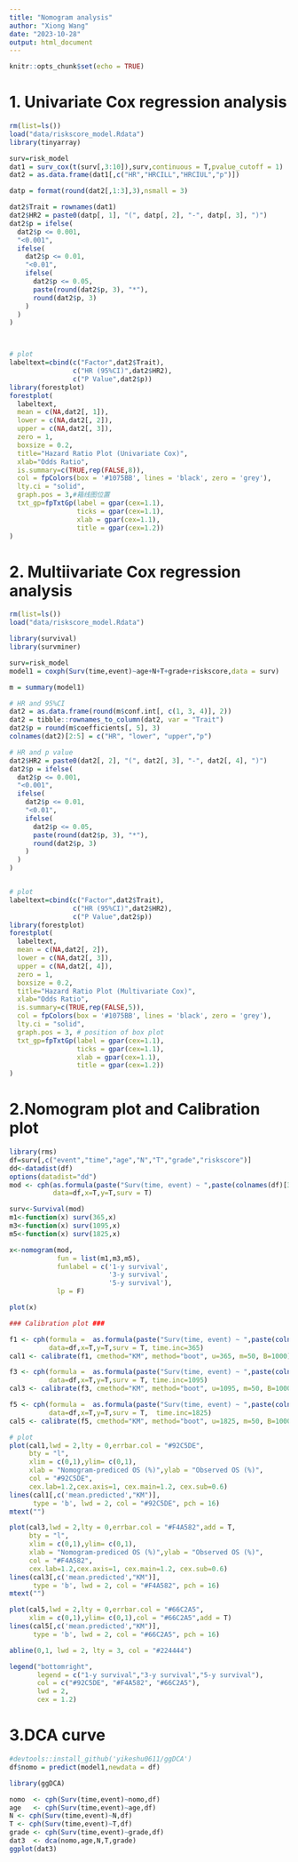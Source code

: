 ---
title: "Nomogram analysis"
author: "Xiong Wang"
date: "2023-10-28"
output: html_document
---

```{r setup, include=FALSE}
knitr::opts_chunk$set(echo = TRUE)
```
# 1. Univariate Cox regression analysis

```{r}
rm(list=ls())
load("data/riskscore_model.Rdata")
library(tinyarray)

surv=risk_model
dat1 = surv_cox(t(surv[,3:10]),surv,continuous = T,pvalue_cutoff = 1)
dat2 = as.data.frame(dat1[,c("HR","HRCILL","HRCIUL","p")])

datp = format(round(dat2[,1:3],3),nsmall = 3)

dat2$Trait = rownames(dat1)
dat2$HR2 = paste0(datp[, 1], "(", datp[, 2], "-", datp[, 3], ")")
dat2$p = ifelse(
  dat2$p <= 0.001,
  "<0.001",
  ifelse(
    dat2$p <= 0.01,
    "<0.01",
    ifelse(
      dat2$p <= 0.05,
      paste(round(dat2$p, 3), "*"),
      round(dat2$p, 3)
    )
  )
)



# plot
labeltext=cbind(c("Factor",dat2$Trait),
                c("HR (95%CI)",dat2$HR2),
                c("P Value",dat2$p))
library(forestplot)
forestplot(
  labeltext,
  mean = c(NA,dat2[, 1]),
  lower = c(NA,dat2[, 2]),
  upper = c(NA,dat2[, 3]),
  zero = 1,
  boxsize = 0.2,
  title="Hazard Ratio Plot (Univariate Cox)",
  xlab="Odds Ratio",
  is.summary=c(TRUE,rep(FALSE,8)),
  col = fpColors(box = '#1075BB', lines = 'black', zero = 'grey'),
  lty.ci = "solid",
  graph.pos = 3,#箱线图位置
  txt_gp=fpTxtGp(label = gpar(cex=1.1),
                 ticks = gpar(cex=1.1),
                 xlab = gpar(cex=1.1),
                 title = gpar(cex=1.2))
)

```

# 2. Multiivariate Cox regression analysis

```{r}
rm(list=ls())
load("data/riskscore_model.Rdata")

library(survival)
library(survminer)

surv=risk_model
model1 = coxph(Surv(time,event)~age+N+T+grade+riskscore,data = surv)

m = summary(model1)

# HR and 95%CI
dat2 = as.data.frame(round(m$conf.int[, c(1, 3, 4)], 2))
dat2 = tibble::rownames_to_column(dat2, var = "Trait")
dat2$p = round(m$coefficients[, 5], 3)
colnames(dat2)[2:5] = c("HR", "lower", "upper","p")

# HR and p value
dat2$HR2 = paste0(dat2[, 2], "(", dat2[, 3], "-", dat2[, 4], ")")
dat2$p = ifelse(
  dat2$p <= 0.001,
  "<0.001",
  ifelse(
    dat2$p <= 0.01,
    "<0.01",
    ifelse(
      dat2$p <= 0.05,
      paste(round(dat2$p, 3), "*"),
      round(dat2$p, 3)
    )
  )
)


# plot
labeltext=cbind(c("Factor",dat2$Trait),
                c("HR (95%CI)",dat2$HR2),
                c("P Value",dat2$p))
library(forestplot)
forestplot(
  labeltext,
  mean = c(NA,dat2[, 2]),
  lower = c(NA,dat2[, 3]),
  upper = c(NA,dat2[, 4]),
  zero = 1,
  boxsize = 0.2,
  title="Hazard Ratio Plot (Multivariate Cox)",
  xlab="Odds Ratio",
  is.summary=c(TRUE,rep(FALSE,5)),
  col = fpColors(box = '#1075BB', lines = 'black', zero = 'grey'),
  lty.ci = "solid",
  graph.pos = 3, # position of box plot
  txt_gp=fpTxtGp(label = gpar(cex=1.1),
                 ticks = gpar(cex=1.1),
                 xlab = gpar(cex=1.1),
                 title = gpar(cex=1.2))
)


```


# 2.Nomogram plot and Calibration plot

```{r}
library(rms)
df=surv[,c("event","time","age","N","T","grade","riskscore")]
dd<-datadist(df)
options(datadist="dd")
mod <- cph(as.formula(paste("Surv(time, event) ~ ",paste(colnames(df)[3:7],collapse = "+"))),
           data=df,x=T,y=T,surv = T)

surv<-Survival(mod) 
m1<-function(x) surv(365,x)
m3<-function(x) surv(1095,x)
m5<-function(x) surv(1825,x)

x<-nomogram(mod,
            fun = list(m1,m3,m5),
            funlabel = c('1-y survival',
                         '3-y survival',
                         '5-y survival'),
            lp = F)

plot(x)

### Calibration plot ###

f1 <- cph(formula =  as.formula(paste("Surv(time, event) ~ ",paste(colnames(df)[3:7],collapse = "+"))),
          data=df,x=T,y=T,surv = T, time.inc=365)
cal1 <- calibrate(f1, cmethod="KM", method="boot", u=365, m=50, B=1000)

f3 <- cph(formula =  as.formula(paste("Surv(time, event) ~ ",paste(colnames(df)[3:7],collapse = "+"))),
          data=df,x=T,y=T,surv = T, time.inc=1095)
cal3 <- calibrate(f3, cmethod="KM", method="boot", u=1095, m=50, B=1000)

f5 <- cph(formula =  as.formula(paste("Surv(time, event) ~ ",paste(colnames(df)[3:7],collapse = "+"))),
          data=df,x=T,y=T,surv = T,  time.inc=1825)
cal5 <- calibrate(f5, cmethod="KM", method="boot", u=1825, m=50, B=1000)

# plot
plot(cal1,lwd = 2,lty = 0,errbar.col = "#92C5DE",
     bty = "l", 
     xlim = c(0,1),ylim= c(0,1),
     xlab = "Nomogram-prediced OS (%)",ylab = "Observed OS (%)",
     col = "#92C5DE",
     cex.lab=1.2,cex.axis=1, cex.main=1.2, cex.sub=0.6)
lines(cal1[,c('mean.predicted',"KM")],
      type = 'b', lwd = 2, col = "#92C5DE", pch = 16)
mtext("")

plot(cal3,lwd = 2,lty = 0,errbar.col = "#F4A582",add = T,
     bty = "l",
     xlim = c(0,1),ylim= c(0,1),
     xlab = "Nomogram-prediced OS (%)",ylab = "Observed OS (%)",
     col = "#F4A582",
     cex.lab=1.2,cex.axis=1, cex.main=1.2, cex.sub=0.6)
lines(cal3[,c('mean.predicted',"KM")],
      type = 'b', lwd = 2, col = "#F4A582", pch = 16)
mtext("")

plot(cal5,lwd = 2,lty = 0,errbar.col = "#66C2A5",
     xlim = c(0,1),ylim= c(0,1),col = "#66C2A5",add = T)
lines(cal5[,c('mean.predicted',"KM")],
      type = 'b', lwd = 2, col = "#66C2A5", pch = 16)

abline(0,1, lwd = 2, lty = 3, col = "#224444")

legend("bottomright", 
       legend = c("1-y survival","3-y survival","5-y survival"), 
       col = c("#92C5DE", "#F4A582", "#66C2A5"), 
       lwd = 2,
       cex = 1.2)
```

# 3.DCA curve
```{r}
#devtools::install_github('yikeshu0611/ggDCA')
df$nomo = predict(model1,newdata = df)

library(ggDCA)

nomo  <- cph(Surv(time,event)~nomo,df)
age   <- cph(Surv(time,event)~age,df)
N <- cph(Surv(time,event)~N,df)
T <- cph(Surv(time,event)~T,df)
grade <- cph(Surv(time,event)~grade,df)
dat3  <- dca(nomo,age,N,T,grade)
ggplot(dat3)
```
